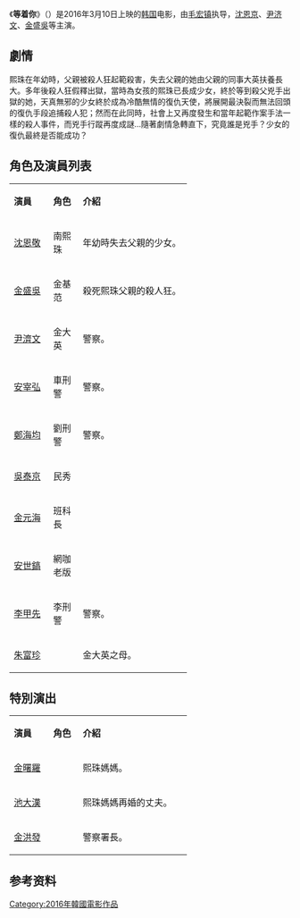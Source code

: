 {{Infobox film
| name           = 等着你
| image          = 
| alt            = 
| caption        = 
| native_name     = 널 기다리며
| director       = [[毛宏镇|毛宏镇]]
| producer       = <!-- or: | producers = -->
| writer         = <!-- or: | writers = -->
| screenplay     = [[毛宏镇|毛宏镇]]
| story          = 
| based_on       = <!-- {{based on|title of the original work|writer of the original work}} -->
| starring       = 
| narrator       = <!-- or: | narrators = -->
| music          = 
| cinematography = 
| editing        = 
| studio         = <!-- or: | production_companies = -->
| distributor    = <!-- or: | distributors = -->
| released       = 2016年3月10日 
| runtime        = 108分钟<ref name= "hancinema">{{cite web|url= http://www.hancinema.net/korean_movie_Missing_You_-_2016.php|title= Missing You - 2016 (Movie - 2015)|accessdate= 2016-03-21|work= [[Hancinema|Hancinema]]|archive-date= 2020-09-29|archive-url= https://web.archive.org/web/20200929015437/https://www.hancinema.net/korean_movie_Missing_You_-_2016.php|dead-url= no}}</ref>
| country        = {{KOR}}
| language       = [[韩语|韩语]]
| budget         = 
| gross          = {{USD|460万}}<ref name="Ki">{{cite web|url= https://variety.com/2016/film/box-office/korea-box-office-zootopia-top-1201734983/|title= Korea Box Office: ‘Zootopia’ Retains Weekend Top Spot|first= Sonia|last= Ki|date= 2016-03-20|accessdate= 2016-03-21|work= [[Variety_(magazine)|Variety]]|archive-date= 2021-04-12|archive-url= https://web.archive.org/web/20210412164312/https://variety.com/2016/film/box-office/korea-box-office-zootopia-top-1201734983/|dead-url= no}}</ref>
}}
《'''等着你'''》（{{lang-ko|널 기다리며}}）是2016年3月10日上映的[[韩国|韩国]]电影，由[[毛宏镇|毛宏镇]]执导，[[沈恩京|沈恩京]]、[[尹济文|尹济文]]、[[金盛吳|金盛吳]]等主演。

== 劇情 ==
熙珠在年幼時，父親被殺人狂起範殺害，失去父親的她由父親的同事大英扶養長大。多年後殺人狂假釋出獄，當時為女孩的熙珠已長成少女，終於等到殺父兇手出獄的她，天真無邪的少女終於成為冷酷無情的復仇天使，將展開最決裂而無法回頭的復仇手段追捕殺人犯；然而在此同時，社會上又再度發生和當年起範作案手法一樣的殺人事件，而兇手行蹤再度成謎…隨著劇情急轉直下，究竟誰是兇手？少女的復仇最終是否能成功？

== 角色及演員列表 ==
{| class="wikitable" width="70%" style="text-align:center"
|- style="background:lightskyblue; color:black" align=center
| width="20%"|'''演員''' 
| width="15%"|'''角色'''
| width="55%"|'''介紹'''
|-
|[[沈恩敬|沈恩敬]]||南熙珠||align=left|年幼時失去父親的少女。
|-
|[[金盛吳|金盛吳]]||金基范||align=left|殺死熙珠父親的殺人狂。
|-
|[[尹濟文|尹濟文]]||金大英||align=left|警察。
|-
|[[安宰弘|安宰弘]]||車刑警||align=left|警察。
|-
|[[鄭海均|鄭海均]]||劉刑警||align=left|警察。
|-
|[[吳泰京|吳泰京]]||民秀||align=left|
|-
|[[金元海|金元海]]||班科長||align=left|
|-
|[[安世鎬|安世鎬]]||網咖老版||align=left|
|-
|[[李甲先|李甲先]]||李刑警||align=left|警察。
|-
|[[朱富珍|朱富珍]]||||align=left|金大英之母。
|}
== 特別演出 ==
{| class="wikitable" width="70%" style="text-align:center"
|- style="background:lightskyblue; color:black" align=center
| width="20%"|'''演員''' 
| width="15%"|'''角色'''
| width="55%"|'''介紹'''
|-
|[[金曙羅|金曙羅]]||||align=left|熙珠媽媽。
|-
|[[池大漢|池大漢]]||||align=left|熙珠媽媽再婚的丈夫。
|-
|[[金洪發|金洪發]]||||align=left|警察署長。
|}

== 参考资料 ==
{{reflist}}

[[Category:2016年韓國電影作品|Category:2016年韓國電影作品]]
